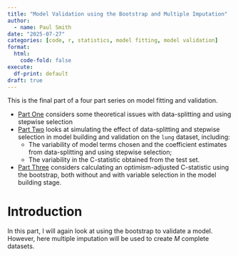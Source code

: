 ```yaml
---
title: "Model Validation using the Bootstrap and Multiple Imputation"
author:
  - name: Paul Smith
date: "2025-07-27"
categories: [code, r, statistics, model fitting, model validation]
format:
  html:
    code-fold: false
execute:
  df-print: default
draft: true
---
```


This is the final part of a four part series on model fitting and validation.

- [Part One](../stepwise_datasplitting/index.qmd) considers some theoretical issues with data-splitting and using stepwise selection
- [Part Two](../stepwise_datasplitting_simulation/index.qmd) looks at simulating the effect of data-splitting and stepwise selection in model building and validation on the `lung` dataset, including:
    - The variability of model terms chosen and the coefficient estimates from data-splitting and using stepwise selection;
    - The variability in the C-statistic obtained from the test set.
- [Part Three](../bias_corrected_validation/index.qmd) considers calculating an optimism-adjusted C-statistic using the bootstrap, both without and with variable selection in the model building stage.

# Introduction

In this part, I will again look at using the bootstrap to validate a model. However, here multiple imputation will be used to create $M$ complete datasets.

